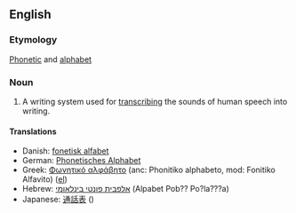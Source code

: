 ==English==
=== Etymology ===
[[Phonetic]] and [[alphabet]]

=== Noun ===
#A writing system used for [[transcribe|transcribing]] the sounds of human speech into writing.

==== Translations ====
*Danish: [[fonetisk alfabet]]
*German: [[Phonetisches Alphabet]]
*Greek: [[Φωνητικό αλφάβητο]] (anc: Phonitiko alphabeto, mod: Fonitiko Alfavito) ([[:el:Φωνητικό αλφάβητο|el]])
*Hebrew: [[אלפבית פונטי בינלאומי]] (Alpabet Pob?? Po?la???a)
*Japanese: [[通話表]] ()

{{Wikipedia}}